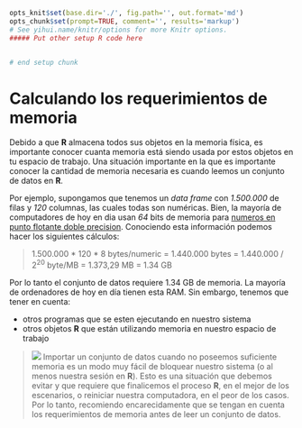 ```r
opts_knit$set(base.dir='./', fig.path='', out.format='md')
opts_chunk$set(prompt=TRUE, comment='', results='markup')
# See yihui.name/knitr/options for more Knitr options.
##### Put other setup R code here


# end setup chunk
```
# Calculando los requerimientos de memoria

Debido a que __R__ almacena todos sus objetos en la memoria física, es importante conocer cuanta memoria está siendo usada por estos objetos en tu espacio de trabajo. Una situación importante en la que es importante conocer la cantidad de memoria necesaria es cuando leemos un conjunto de datos en __R__. 

Por ejemplo, supongamos que tenemos un _data frame_ con _1.500.000_ de filas y _120_ columnas, las cuales todas son numéricas. Bien, la mayoría de computadores de hoy en dia usan _64_ bits de memoria para [numeros en punto flotante doble precision](https://es.wikipedia.org/wiki/IEEE_coma_flotante). Conociendo esta información podemos hacer los siguientes cálculos:


> 1.500.000 * 120 * 8 bytes/numeric = 1.440.000 bytes
                                    = 1.440.000 / 2^20^ byte/MB
                                    = 1.373,29 MB
                                    = 1.34 GB
                                    

Por lo tanto el conjunto de datos requiere 1.34 GB de memoria. La mayoría de ordenadores de hoy en día tienen esta RAM. Sin embargo, tenemos que tener en cuenta:

+ otros programas que se esten ejecutando en nuestro sistema
+ otros objetos __R__ que están utilizando memoria en nuestro espacio de trabajo


> ![](C:/Users/Drube/Documents/workspace/rprogramming/images/icon_exclamation.png) Importar un conjunto de datos cuando no poseemos suficiente memoria es un modo muy fácil de bloquear nuestro sistema (o al menos nuestra sesión en __R__). Esto es una situación que debemos evitar y que requiere que finalicemos el proceso __R__, en el mejor de los escenarios, o reiniciar nuestra computadora, en el peor de los casos. Por lo tanto, recomiendo encarecidamente que se tengan en cuenta los requerimientos de memoria antes de leer un conjunto de datos. 
